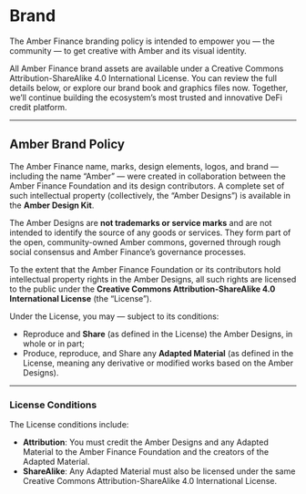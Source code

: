 # Brand

The Amber Finance branding policy is intended to empower you — the community — to get creative with Amber and its visual identity.

All Amber Finance brand assets are available under a Creative Commons Attribution-ShareAlike 4.0 International License. You can review the full details below, or explore our brand book and graphics files now. Together, we’ll continue building the ecosystem’s most trusted and innovative DeFi credit platform.

---

## Amber Brand Policy

The Amber Finance name, marks, design elements, logos, and brand — including the name “Amber” — were created in collaboration between the Amber Finance Foundation and its design contributors.
A complete set of such intellectual property (collectively, the “Amber Designs”) is available in the **Amber Design Kit**.

The Amber Designs are **not trademarks or service marks** and are not intended to identify the source of any goods or services. They form part of the open, community-owned Amber commons, governed through rough social consensus and Amber Finance’s governance processes.

To the extent that the Amber Finance Foundation or its contributors hold intellectual property rights in the Amber Designs, all such rights are licensed to the public under the **Creative Commons Attribution-ShareAlike 4.0 International License** (the “License”).

Under the License, you may — subject to its conditions:

* Reproduce and **Share** (as defined in the License) the Amber Designs, in whole or in part;
* Produce, reproduce, and Share any **Adapted Material** (as defined in the License, meaning any derivative or modified works based on the Amber Designs).

---

### License Conditions

The License conditions include:

* **Attribution**: You must credit the Amber Designs and any Adapted Material to the Amber Finance Foundation and the creators of the Adapted Material.
* **ShareAlike**: Any Adapted Material must also be licensed under the same Creative Commons Attribution-ShareAlike 4.0 International License.
